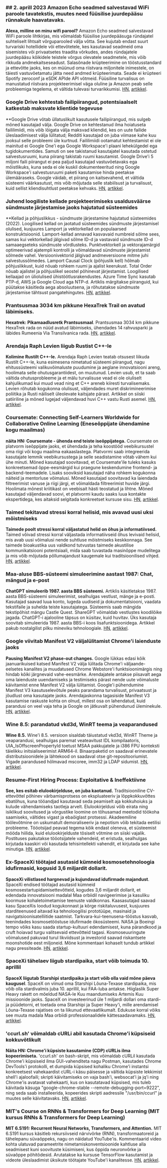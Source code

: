 

<CallToAction />

<Steps>

### ## 2. aprill 2023 Amazon Echo seadmed salvestavad WiFi paroole tavatekstis, muutes need füüsilise juurdepääsu rünnakule haavatavaks.

**Alexa, milline on minu wifi parool?**
Amazon Echo seadmed salvestavad WiFi paroole lihtkirjas, mis võimaldab füüsilise juurdepääsuga ründajatel suhteliselt lihtsalt võrguparooled välja võtta. See kujutab endast suurt turvariski hotellidele või ettevõtetele, kes kasutavad seadmeid oma sisemistes või privaatsetes traadita võrkudes, andes ründajatele juurdepääsu kõikidele teistele võrgus olevatele seadmetele, mis võib rikkuda andmekaitseseadust. Salasõnade krüpteerimine on tööstusstandard ja ettevõtte jaoks, kes on müünud oma riistvara miljonitele inimestele, on täiesti vastuvõetamatu jätta need andmed krüpteerimata. Seade ei krüpteeri Spotify zeroconf ja eSDK APIde API võtmeid. Füüsiline turvalisus on manustatud riistvara projekteerimisel väga oluline ja Amazon peab selle probleemiga tegelema, et vältida tulevasi turvarikkumisi.
[HN](http://news.ycombinator.com/item?id=35399590), [artikkel](https://dragon863.github.io/blog/alexa.html).

### Google Drive kehtestab failipiirangud, potentsiaalselt katkestab maksvate klientide tegevuse

\*\*Google Drive võtab üllatuslikult kasutusele failipiirangud, mis sulgeb mõned kasutajad välja.
Google Drive on kehtestanud ilma hoiatuseta faililimiidi, mis võib lõigata välja maksvad kliendid, kes on uute failide üleslaadimisest välja lülitatud; Redditi kasutajad on juba viimase kahe kuu jooksul selle probleemi üle kurtnud. Faililimiidi ootamatut kehtestamist ei ole mainitud ei Google One'i ega Google Workspace'i plaani lehekülgedel ega tugidokumentides. Samuti on see takistanud kasutajatel kasutada ostetud salvestusruumi, kuna piirang takistab ruumi kasutamist. Google Drive'i 5 miljoni faili piirangut ei pea paljud kasutajad vastuvõetavaks ega mõistlikuks, kuna seda ei ole kuskil dokumenteeritud ning Google Workspace'i salvestusruumi paketi kasutamise hinda peetakse ülemääraseks. Google väidab, et piirang on kaitsevahend, et vältida süsteemi väärkasutust, mis võib mõjutada selle stabiilsust ja turvalisust, kuid sellist kliendisuhtlust peetakse kehvaks.
[HN](http://news.ycombinator.com/item?id=35397071), [artikkel](https://arstechnica.com/gadgets/2023/03/google-drive-does-a-surprise-rollout-of-file-limits-locking-out-some-users/).

### Juhend loogiliste kellade projekteerimiseks usaldusväärse sündmuste järjestamise jaoks hajutatud süsteemides

\*\*Kellad ja põhjuslikkus - sündmuste järjestamine hajutatud süsteemides (2022).
Loogilised kellad on jaotatud süsteemides sündmuste järjestamisel olulised, kusjuures Lamport ja vektorkellad on populaarsed konstruktsioonid. Lamport-kellad annavad kasvavaid numbreid sõlme sees, samas kui vektorkellad jälgivad sõlme ID-d ja vastavaid sündmuste ID-d samaaegseteks sündmuste võrdlusteks. Punktvektorkell ja vektorajamärgid optimeerivad ajatempli kontrolli ja võimaldavad sündmuste järjestamist sõlmede vahel. Versioonivektorid jälgivad andmeversioone mitme juhi salvestussõlmedes. Lamport Causal Clock (põhjuslik kell) hõlmab põhjuslikkust, kuid nõuab rohkem ruumi ja ajalist keerukust. Total Order nõuab ajalistel ja põhjuslikel seostel põhinevat järjestamist. Loogilised kellaajad on üliolulised ühistöötlusrakendustes. Azure Time Sync kasutab PTP-d, AWS ja Google Cloud aga NTP-d. Artiklis märgitakse piiranguid, kui püütakse käsitleda aega absoluutsena, ja rõhutatakse sündmuste järjestamise tähtsust pangatehingutes.
[HN](http://news.ycombinator.com/item?id=35399603), [artikkel](https://www.exhypothesi.com/clocks-and-causality/).

### Prantsusmaa 3034 km pikkune HexaTrek Trail on avatud läbimiseks.

**Hexatrek: Pikamaadlusretk Prantsusmaal**.
Prantsusmaa 3034 km pikkune HexaTrek rada on nüüd avatud läbimiseks, ühendades 14 rahvusparki ja läbides Rumeenia Via Transilvanica rada.
[HN](http://news.ycombinator.com/item?id=35397051), [artikkel](https://en.hexatrek.com).

### Arendaja Raph Levien liigub Rustist C++-le

**Kolimine Rustilt C++-le.**
Arendaja Raph Levien teatab otsusest liikuda Rustilt C++-le, kuna esimesena nimetatud süsteemi piirangud, nagu ehitussüsteemi valikuvõimaluste puudumine ja aeglane innovatsiooni areng, hoolimata selle ohutusgarantiidest, on muutunud. Levien usub, et ta saab vältida ohutusprobleeme ja et mälu turvalisuse vead ei ole oluliselt kahjulikumad kui muud vead ning et C++ areneb kiiresti turvalisemaks. Levien rõhutab kogukonna olulisust, väljendades muret diskrimineerimise poliitika ja Rusti näiliselt üleolevate kaitsjate pärast. Artikkel on siiski satiiriline ja mõned lugejad väljendavad huvi C++ vastu Rusti asemel.
[HN](http://news.ycombinator.com/item?id=35400047), [artikkel](https://raphlinus.github.io/rust/2023/04/01/rust-to-cpp.html).

### Coursemate: Connecting Self-Learners Worldwide for Collaborative Online Learning (Eneseõppijate ühendamine kogu maailmas)

**näita HN: Coursemate - ühenda end teiste iseõppijatega.**
Coursemate on platvorm iseõppijate jaoks, et ühendada ja teha koostööd veebikursustel oma riigi või kogu maailma eakaaslastega. Platvormi saab integreerida kasutajate lemmik veebikursustega ja selle seadistamine võtab vähem kui ühe minuti. Mõned kasutajad soovitavad, et Coursemate'ile tuleks kasuks konkreetsemad õppe-eesmärgid kui praegune keskendumine frontend- ja backend-teemadele. Lisaks sooviksid kasutajad näha rohkem kogukonna näiteid ja mentorluse võimalusi. Mõned kasutajad soovitavad ka laiendada filtreerimist vanuse ja riigi järgi, et võimaldada filtreerimist huvide järgi. Hoolimata mõnest kriitikast on veebisait hästi teostatud ja lihtne. Mõned kasutajad väljendavad soovi, et platvormi kaudu saaks luua kontakte ekspertidega, kes aitaksid selgitada konkreetset kursuse sisu.
[HN](http://news.ycombinator.com/item?id=35398480), [artikkel](https://www.coursem8.com/).

### Taimed tekitavad stressi korral helisid, mis avavad uusi uksi mõistmiseks

**Taimede poolt stressi korral väljastatud helid on õhus ja informatiivsed.**
Taimed võivad stressi korral väljastada informatiivseid õhus levivaid helisid, mis avab uusi võimalusi nende suhtluse mõistmiseks keskkonnaga. See taimede bioakustika uus valdkond tutvustas taimede akustilise kommunikatsiooni potentsiaali, mida saab tuvastada masinõppe mudelitega ja mis võib mõjutada põllumajandust kaugemale kui traditsioonilised vihjed.
[HN](http://news.ycombinator.com/item?id=35396156), [artikkel](<https://www.cell.com/cell/fulltext/S0092-8674(23)00262-3>).

### Maa-aluse BBS-süsteemi simuleerimine aastast 1987: Chat, mängud ja e-post

**ChatGPT simuleerib 1987. aasta BBS süsteemi.**
Artiklis käsitletakse 1987. aasta BBS-süsteemi simuleerimist, sealhulgas vestlust, mänge ja e-posti. Kasutajad saavad luua konto, lugeda uudiseid ja dokumentatsiooni, vaadata tekstifaile ja suhelda teiste kasutajatega. Süsteemis saab mängida tekstipõhist mängu Castle Quest. ShareGPT võimaldab vestlustes koodilõike jagada. ChatGPT-i ajalooline täpsus on küsitav, kuid huvitav. Üks kasutaja soovitab simuleerida 1987. aasta BBS-i koos lisafunktsioonidega. Artikkel pakub nostalgilist pilku mineviku tehnoloogiale.
[HN](http://news.ycombinator.com/item?id=35396165), [artikkel](https://sharegpt.com/c/ICZsSl7).

### Google viivitab Manifest V2 väljalülitamist Chrome'i laienduste jaoks

**Pausing Manifest V2 phase-out changes.**
Google lükkas edasi kõik jaanuarikuised katsed Manifest V2 välja lülitada Chrome'i väljaande-eelsetes kanalites ja muudatused Chrome Webstore'i funktsioonimärgis ning hindab kõiki järgnevaid vahe-eesmärke. Arendajatele antakse piisavalt aega oma laienduste uuendamiseks ja testimiseks pärast nende uute võimaluste käivitamist enne Manifest V2 välja lülitamist. Google'i pühendumine Manifest V3 kasutuselevõtule peaks parandama turvalisust, privaatsust ja jõudlust oma kasutajate jaoks. Arendajaskonna tagasiside Manifest V3 kasutamise raskuste kohta on olnud, millest osa on lahendatud, kuid parandusi on veel vaja teha ja Google on jätkuvalt pühendunud üleminekule.
[HN](http://news.ycombinator.com/item?id=35402698), [artikkel](https://groups.google.com/a/chromium.org/g/chromium-extensions/c/zQ77HkGmK9E/m/HjaaCIG-BQAJ).

### Wine 8.5: parandatud vkd3d, WinRT teema ja veaparandused

**Wine 8.5.**
Wine'i 8.5. versioon sisaldab täiustatud vkd3d, WinRT Theme ja veaparandusi, sealhulgas paremat veateavitust IDL kompilaatoris, UIA_IsOffscreenPropertyId toetust MSAA pakkujatele ja i386 FPU konteksti täielikku initsialiseerimist ARM64-il. Binaarpaketid on saadaval erinevatele distributsioonidele ja lähtekood on saadaval otse git-repositooriumist. Vigade parandused hõlmavad mscoree, imm32 ja LDAP sidumist.
[HN](http://news.ycombinator.com/item?id=35398643), [artikkel](https://www.winehq.org/announce/8.5).

### Resume-First Hiring Process: Exploitative & Ineffektiivne

**See, kes esitab elulookirjelduse, on juba kaotanud.**
Traditsiooniline CV-ettevõttel põhinev värbamisprotsess on ekspluateeriv ja lõppkokkuvõttes ebatõhus, kuna tööandjad kasutavad seda peamiselt aja kokkuhoiuks ja kulude vähendamiseks taotleja arvelt. Elulookirjeldusi võib eirata ning isiklikud soovitused ja võrgustike loomine on tõhusamad meetodid töökoha saamiseks, vältides vigast ja ebaõiglast protsessi. Akadeemiline töölevõtmine on uskumatult demoraliseeriv ja nepotism võib tekitada eetilisi probleeme. Tööotsijad peavad tegema kõik endast oleneva, et süsteemist mööda hiilida, kuid elulookirjelduste tõsiselt võtmine on siiski vajalik. Postituses pakutakse tööotsijatele vahendeid, et eristuda, sealhulgas kirjutada kaaskiri või kasutada tehisintellekti vahendit, et kirjutada see kahe minutiga.
[HN](http://news.ycombinator.com/item?id=35397271), [artikkel](https://www.residentcontrarian.com/p/he-who-submits-a-resume-has-already).

### Ex-SpaceXi töötajad asutasid kümneid kosmosetehnoloogia idufirmasid, kogusid 3,6 miljardit dollarit.

**SpaceXi vilistlased hargnevad ja kujundavad idufirmade majandust**.
SpaceXi endised töötajad asutasid kümneid kosmosestartupidamisettevõtteid, kogudes 3,6 miljardit dollarit, et edendada innovatsiooni madalal Maa orbiidil navigeerimise ja kasuliku koormuse kohaletoimetamise teenuste valdkonnas. Kaasasutajad saavad kasu SpaceXis loodud kogukonnast ja kõrge riskitaluvusest, kusjuures starditeenused aitavad ka tehnoloogilisi prototüüpe, masinaid ja navigatsioonisatelliitide saatmist. Tarkvara-kui-teenusena-tööstus kasvab, teenindades kosmosetööstuse idufirmade ökosüsteemi. NASA ja Boeingi tempo võiks kasu saada startup-kultuuri edendamisest, kuna pärandkood ja cruft hoiavad turgu valitsevaid ettevõtteid tagasi. Kosmoseuuringute võimalused pakuvad turul likviidsust ja investorid saavad riskantsete moonshotide eest miljoneid. Mõne kommentaari kohaselt tundub artikkel nagu pressiteade.
[HN](http://news.ycombinator.com/item?id=35404823), [artikkel](https://interactive.satellitetoday.com/via/april-2023/how-spacex-alums-are-branching-out-and-shaping-the-startup-economy/).

### SpaceXi tähelaev liigub stardipaika, start võib toimuda 10. aprillil

**SpaceX liigutab Starshipi stardipaika ja start võib olla vaid mõne päeva kaugusel**.
SpaceX on viinud oma Starshipi Lõuna-Texase stardipaika, mis võib olla stardivalmis juba 10. aprillil, kui FAA-luba antakse. Hiiglaslik Super Heavy rakett on mõeldud NASA-le Kuu maandumiseks Artemis Kuu missioonide jaoks. SpaceX on investeerinud üle 1 miljardi dollari oma stardi- ja püüdetorni, et toetada oma Starshipi ja Super Heavy'i, mille arendamisel Lõuna-Texase rajatises on ta liikunud ettevaatlikumalt. Edukuse korral võiks see muuta madala Maa orbiidi professionaalidele kättesaadavamaks.
[HN](http://news.ycombinator.com/item?id=35405030), [artikkel](https://arstechnica.com/science/2023/04/spacex-moves-starship-to-launch-site-and-liftoff-could-be-just-days-away/).

### 'ccurl.sh' võimaldab cURLi abil kasutada Chrome'i küpsiseid kokkuvõtlikult

**Näita HN: Chrome'i küpsiste kasutamine (CDP) cURLis ilma kopeerimiseta.**
'ccurl.sh' on bash-skript, mis võimaldab cURLil kasutada Chrome'i küpsiseid ilma GUI-vahenditeta nagu Postman, kasutades Chrome DevTools'i protokolli, et dumpida küpsised kohaliku Chrome'i instantsi konkreetsest vahekaardist cURL-i käsu päisesse ja vältida küpsiste lekkimist shell'i ajaloofaili; skripti käivitamiseks on vaja bash'i, websocat'i ja jq'i ning Chrome'is avatavat vahekaarti, kus on kasutatavad küpsised, mis tuleb käivitada käsuga "google-chrome-stable --remote-debugging-port=9222", ning seda saab installeerida, kopeerides skripti aadressile "/usr/bin/ccurl" ja muutes selle käivitatavaks.
[HN](http://news.ycombinator.com/item?id=35399218), [artikkel](https://github.com/fipso/ccurl.sh).

### MIT's Course on RNNs & Transformers for Deep Learning (MIT kursus RNNs & Transformers for Deep Learning)

**MIT 6.S191: Recurrent Neural Networks, Transformers, and Attention.**
MIT 6.S191 kursus käsitleb rekursiivseid närvivõrke (RNN), transformaatoreid ja tähelepanu süvaõppeks, nagu on näidatud YouTube'is. Kommentaarid video kohta ulatuvad parameetrite nimetamiskonventsioonide kahtluse alla seadmisest kuni soovituste küsimiseni, kus õppida neuronvõrke ja süvaõppe põhitõdesid. Arutatakse ka kursuse TensorFlow kasutamist ja videote üleslaadimist üksikute töötajate YouTube'i kanalitesse.
[HN](http://news.ycombinator.com/item?id=35405338), [artikkel](https://www.youtube.com/watch?v=ySEx_Bqxvvo).

</Steps>
